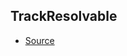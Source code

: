 ## TrackResolvable



- [Source](https://github.com/Androz2091/discord-player/blob/258bd80/packages/discord-player/src/Structures/Track.ts#L8)